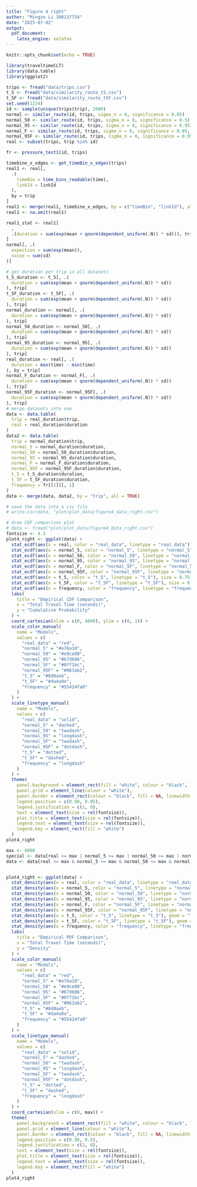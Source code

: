 ```yaml
---
title: "Figure 4 right"
author: "Mingze Li 300137754"
date: "2025-07-02"
output:
  pdf_document:
    latex_engine: xelatex
---
```


```r
knitr::opts_chunk$set(echo = TRUE)
```

```r
library(traveltimeCLT)
library(data.table)
library(ggplot2)
```

```r
trips <- fread("data/trips.csv")
t_5 <- fread("data/similarity_route_t5.csv")
t_5F <- fread("data/similarity_route_t5F.csv")
set.seed(1234)
id <- sample(unique(trips$trip), 2000)
normal <- similar_route(id, trips, sigma_n = 0, significance = 0.05)
normal_50 <- similar_route(id, trips, sigma_n = 0, significance = 0.5)
normal_95 <- similar_route(id, trips, sigma_n = 0, significance = 0.95)
normal_F <- similar_route(id, trips, sigma_n = 0, significance = 0.05, Ftest_sd = TRUE)
normal_95F <- similar_route(id, trips, sigma_n = 0, significance = 0.95, Ftest_sd = TRUE)
real <- subset(trips, trip %in% id)
```

```r
fr <- pressure_test1(id, trips)
```

```r
timebine_x_edges <- get_timeBin_x_edges(trips)
real1 <- real[,
  .(
    timeBin = time_bins_readable(time),
    linkId = linkId
  ),
  by = trip
]
real1 <- merge(real1, timebine_x_edges, by = c("timeBin", "linkId"), all.x = TRUE)
real1 <- na.omit(real1)

real1_stat <- real1[
  ,
  .(duration = sum(exp(mean + qnorm(dependent_uniform(.N)) * sd))), trip
]
normal[, .(
  expection = sum(exp(mean)),
  noise = sum(sd)
)]
```

```r
# get duration per trip in all datasets
t_5_duration <- t_5[, .(
  duration = sum(exp(mean + qnorm(dependent_uniform(.N)) * sd))
), trip]
t_5F_duration <- t_5F[, .(
  duration = sum(exp(mean + qnorm(dependent_uniform(.N)) * sd))
), trip]
normal_duration <- normal[, .(
  duration = sum(exp(mean + qnorm(dependent_uniform(.N)) * sd))
), trip]
normal_50_duration <- normal_50[, .(
  duration = sum(exp(mean + qnorm(dependent_uniform(.N)) * sd))
), trip]
normal_95_duration <- normal_95[, .(
  duration = sum(exp(mean + qnorm(dependent_uniform(.N)) * sd))
), trip]
real_duration <- real[, .(
  duration = max(time) - min(time)
), by = trip]
normal_F_duration <- normal_F[, .(
  duration = sum(exp(mean + qnorm(dependent_uniform(.N)) * sd))
), trip]
normal_95F_duration <- normal_95F[, .(
  duration = sum(exp(mean + qnorm(dependent_uniform(.N)) * sd))
), trip]
# merge datasets into one
data <- data.table(
  trip = real_duration$trip,
  real = real_duration$duration
)
data2 <- data.table(
  trip = normal_duration$trip,
  normal_5 = normal_duration$duration,
  normal_50 = normal_50_duration$duration,
  normal_95 = normal_95_duration$duration,
  normal_F = normal_F_duration$duration,
  normal_95F = normal_95F_duration$duration,
  t_5 = t_5_duration$duration,
  t_5F = t_5F_duration$duration,
  frequency = fr[[1]][, 1]
)
data <- merge(data, data2, by = "trip", all = TRUE)

# save the data into a csv file
# write.csv(data, "plot/plot_data/figure4_data_right.csv")
```

```r
# draw CDF comparison plot
# data <- fread("plot/plot_data/figure4_data_right.csv")
fontsize <- 4.3
plot4_right <- ggplot(data) +
  stat_ecdf(aes(x = real, color = "real_data", linetype = "real_data"), size = 1.2) +
  stat_ecdf(aes(x = normal_5, color = "normal_5", linetype = "normal_5"), size = 0.75) +
  stat_ecdf(aes(x = normal_50, color = "normal_50", linetype = "normal_50"), size = 0.75) +
  stat_ecdf(aes(x = normal_95, color = "normal_95", linetype = "normal_95"), size = 0.75) +
  stat_ecdf(aes(x = normal_F, color = "normal_5F", linetype = "normal_5F"), size = 0.75) +
  stat_ecdf(aes(x = normal_95F, color = "normal_95F", linetype = "normal_95F"), size = 0.75) +
  stat_ecdf(aes(x = t_5, color = "t_5", linetype = "t_5"), size = 0.75) +
  stat_ecdf(aes(x = t_5F, color = "t_5F", linetype = "t_5F"), size = 0.75) +
  stat_ecdf(aes(x = frequency, color = "frequency", linetype = "frequency"), size = 0.75) +
  labs(
    title = "Empirical CDF Comparison",
    x = "Total Travel Time (seconds)",
    y = "Cumulative Probability"
  ) +
  coord_cartesian(xlim = c(0, 4000), ylim = c(0, 1)) +
  scale_color_manual(
    name = "Models",
    values = c(
      "real_data" = "red",
      "normal_5" = "#e76a10",
      "normal_50" = "#e9ce00",
      "normal_95" = "#67d606",
      "normal_5F" = "#0ff1bc",
      "normal_95F" = "#063ab2",
      "t_5" = "#8d0aeb",
      "t_5F" = "#da4a9e",
      "frequency" = "#55424fa8"
    )
  ) +
  scale_linetype_manual(
    name = "Models",
    values = c(
      "real_data" = "solid",
      "normal_5" = "dashed",
      "normal_50" = "twodash",
      "normal_95" = "longdash",
      "normal_5F" = "twodash",
      "normal_95F" = "dotdash",
      "t_5" = "dotted",
      "t_5F" = "dashed",
      "frequency" = "longdash"
    )
  ) +
  theme(
    panel.background = element_rect(fill = "white", colour = "black", linewidth = 1),
    panel.grid = element_line(colour = "white"),
    panel.border = element_rect(colour = "black", fill = NA, linewidth = 1),
    legend.position = c(0.98, 0.05),
    legend.justification = c(1, 0),
    text = element_text(size = rel(fontsize)),
    plot.title = element_text(size = rel(fontsize)),
    legend.text = element_text(size = rel(fontsize)),
    legend.key = element_rect(fill = "white")
  )
plot4_right
```

```r
max <- 6000
special <- data[real >= max | normal_5 >= max | normal_50 >= max | normal_95 >= max | normal_F >= max | normal_95F >= max | t_5 >= max | t_5F >= max | frequency >= max]
data <- data[real <= max & normal_5 <= max & normal_50 <= max & normal_95 <= max & normal_F <= max & normal_95F <= max & t_5 <= max & t_5F <= max & frequency <= max]


plot4_right <- ggplot(data) +
  stat_density(aes(x = real, color = "real_data", linetype = "real_data"), geom = "line", size = 1.2) +
  stat_density(aes(x = normal_5, color = "normal_5", linetype = "normal_5"), geom = "line", size = 0.8) +
  stat_density(aes(x = normal_50, color = "normal_50", linetype = "normal_50"), geom = "line", size = 0.8) +
  stat_density(aes(x = normal_95, color = "normal_95", linetype = "normal_95"), geom = "line", size = 0.8) +
  stat_density(aes(x = normal_F, color = "normal_5F", linetype = "normal_5F"), geom = "line", size = 0.8) +
  stat_density(aes(x = normal_95F, color = "normal_95F", linetype = "normal_95F"), geom = "line", size = 0.8) +
  stat_density(aes(x = t_5, color = "t_5", linetype = "t_5"), geom = "line", size = 0.8) +
  stat_density(aes(x = t_5F, color = "t_5F", linetype = "t_5F"), geom = "line", size = 0.8) +
  stat_density(aes(x = frequency, color = "frequency", linetype = "frequency"), geom = "line", size = 0.8) +
  labs(
    title = "Empirical PDF Comparison",
    x = "Total Travel Time (seconds)",
    y = "Density"
  ) +
  scale_color_manual(
    name = "Models",
    values = c(
      "real_data" = "red",
      "normal_5" = "#e76a10",
      "normal_50" = "#e9ce00",
      "normal_95" = "#67d606",
      "normal_5F" = "#0ff1bc",
      "normal_95F" = "#063ab2",
      "t_5" = "#8d0aeb",
      "t_5F" = "#da4a9e",
      "frequency" = "#55424fa8"
    )
  ) +
  scale_linetype_manual(
    name = "Models",
    values = c(
      "real_data" = "solid",
      "normal_5" = "dashed",
      "normal_50" = "twodash",
      "normal_95" = "longdash",
      "normal_5F" = "twodash",
      "normal_95F" = "dotdash",
      "t_5" = "dotted",
      "t_5F" = "dashed",
      "frequency" = "longdash"
    )
  ) +
  coord_cartesian(xlim = c(0, max)) +
  theme(
    panel.background = element_rect(fill = "white", colour = "black", linewidth = 1),
    panel.grid = element_line(colour = "white"),
    panel.border = element_rect(colour = "black", fill = NA, linewidth = 1),
    legend.position = c(0.98, 0.5),
    legend.justification = c(1, 0),
    text = element_text(size = rel(fontsize)),
    plot.title = element_text(size = rel(fontsize)),
    legend.text = element_text(size = rel(fontsize)),
    legend.key = element_rect(fill = "white")
  )
plot4_right
```